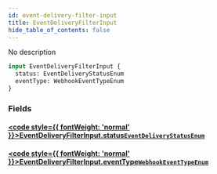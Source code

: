 ```yaml
---
id: event-delivery-filter-input
title: EventDeliveryFilterInput
hide_table_of_contents: false
---
```








No description

```graphql
input EventDeliveryFilterInput {
  status: EventDeliveryStatusEnum
  eventType: WebhookEventTypeEnum
}
```


### Fields

#### [<code style={{ fontWeight: 'normal' }}>EventDeliveryFilterInput.<b>status</b></code>](#)<Bullet />[`EventDeliveryStatusEnum`](../../../developer/api-reference/enums/event-delivery-status-enum) <Badge class="secondary" text="enum"/>
> 
> 

#### [<code style={{ fontWeight: 'normal' }}>EventDeliveryFilterInput.<b>eventType</b></code>](#)<Bullet />[`WebhookEventTypeEnum`](../../../developer/api-reference/enums/webhook-event-type-enum) <Badge class="secondary" text="enum"/>
> 
> 





